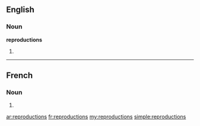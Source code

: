 ==English==

===Noun===
'''reproductions'''

# {{plural of|[[reproduction]]}}

----

==French==

===Noun===
{{infl|fr|plural}} {{f|p}}

# {{plural of|reproduction|lang=French}}

[[ar:reproductions]]
[[fr:reproductions]]
[[my:reproductions]]
[[simple:reproductions]]